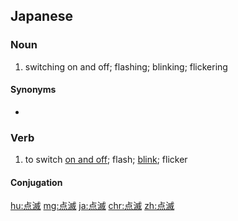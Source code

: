 ==Japanese==
{{ja-kanjitab|てん|めつ|yomi=on}}

===Noun===
{{ja-noun|てんめつ}}

# switching on and off; flashing; blinking; flickering

====Synonyms====
* {{ja-r|ぱかぱか}}

===Verb===
{{ja-verb-suru|tr=both|てんめつ}}

# to switch [[on and off]]; flash; [[blink]]; flicker
#: {{ja-usex|文字を点滅させる|もじ を てんめつ させる|make characters flash}}

====Conjugation====
{{ja-suru|てんめつ}}

[[hu:点滅]]
[[mg:点滅]]
[[ja:点滅]]
[[chr:点滅]]
[[zh:点滅]]